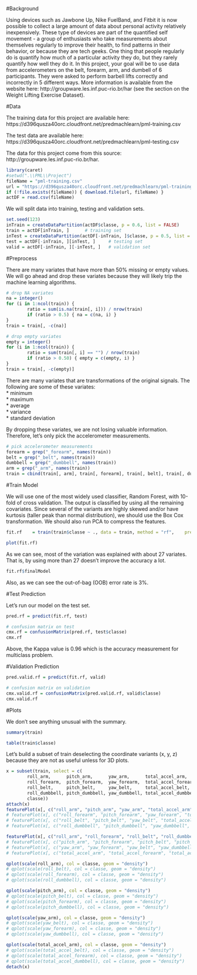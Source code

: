 #Background

Using devices such as Jawbone Up, Nike FuelBand, and Fitbit it is now possible to collect a large amount of data about personal activity relatively inexpensively. These type of devices are part of the quantified self movement - a group of enthusiasts who take measurements about themselves regularly to improve their health, to find patterns in their behavior, or because they are tech geeks. One thing that people regularly do is quantify how much of a particular activity they do, but they rarely quantify how well they do it. In this project, your goal will be to use data from accelerometers on the belt, forearm, arm, and dumbell of 6 participants. They were asked to perform barbell lifts correctly and incorrectly in 5 different ways. More information is available from the website here: http://groupware.les.inf.puc-rio.br/har (see the section on the Weight Lifting Exercise Dataset). 

#Data 

The training data for this project are available here: https://d396qusza40orc.cloudfront.net/predmachlearn/pml-training.csv

The test data are available here: https://d396qusza40orc.cloudfront.net/predmachlearn/pml-testing.csv

The data for this project come from this source: http://groupware.les.inf.puc-rio.br/har.

```r
library(caret)
#setwd(".\\PML\\Project")
fileName = "pml-training.csv"
url = "https://d396qusza40orc.cloudfront.net/predmachlearn/pml-training.csv"
if (!file.exists(fileName)) { download.file(url, fileName) }
actDF = read.csv(fileName)
```

We will split data into training, testing and validation sets.

```r
set.seed(123)
inTrain = createDataPartition(actDF$classe, p = 0.6, list = FALSE)
train = actDF[inTrain, ]      # training set
inTest = createDataPartition(actDF[-inTrain, ]$classe, p = 0.5, list = FALSE)
test = actDF[-inTrain, ][inTest, ]     # testing set
valid = actDF[-inTrain, ][-inTest, ]   # validation set
```

#Preprocess

There are many variates that have more than 50% missing or empty values. We will go ahead and drop these variates because they will likely trip the machine learning algorithms.

```r
# drop NA variates
na = integer()
for (i in 1:ncol(train)) {
        ratio = sum(is.na(train[, i])) / nrow(train) 
        if (ratio > 0.5) { na = c(na, i) }
}
train = train[, -c(na)]

# drop empty variates
empty = integer()
for (i in 1:ncol(train)) {
        ratio = sum(train[, i] == "") / nrow(train) 
        if (ratio > 0.50) { empty = c(empty, i) }
}
train = train[, -c(empty)]
```

There are many variates that are transformations of the original signals. The following are some of these variates:  
* minimum  
* maximum  
* average  
* variance  
* standard deviation  

By dropping these variates, we are not losing valuable information. Therefore, let's only pick the accelerometer measurements.

```r
# pick accelerometer measurements
forearm = grep("_forearm", names(train))
belt = grep("_belt", names(train))
dumbbell = grep("_dumbbell", names(train))
arm = grep("_arm", names(train))
train = cbind(train[, arm], train[, forearm], train[, belt], train[, dumbbell], classe = train[, "classe"])
```

#Train Model

We will use one of the most widely used classifier, Random Forest, with 10-fold of cross validation. The output is classified by using all the remaining covariates. Since several of the variants are highly skewed and/or have kurtosis (taller peak than normal distribution), we should use the Box Cox transformation. We should also run PCA to compress the features.

```r
fit.rf    = train(train$classe ~ ., data = train, method = "rf",    preProcess = c("pca", "BoxCox"), trControl = trainControl(method = "cv"))
```

```r
plot(fit.rf)
```

As we can see, most of the variation was explained with about 27 variates. That is, by using more than 27 doesn't improve the accuracy a lot. 

```r
fit.rf$finalModel
```

Also, as we can see the out-of-bag (OOB) error rate is 3%.

#Test Prediction

Let's run our model on the test set.

```r
pred.rf = predict(fit.rf, test)

# confusion matrix on test
cmx.rf = confusionMatrix(pred.rf, test$classe)
cmx.rf
```

Above, the Kappa value is 0.96 which is the accuracy measurement for multiclass problem.

#Validation Prediction

```r
pred.valid.rf = predict(fit.rf, valid)

# confusion matrix on validation
cmx.valid.rf = confusionMatrix(pred.valid.rf, valid$classe)
cmx.valid.rf
```

#Plots

We don't see anything unusual with the summary.

```r
summary(train)
```

```r
table(train$classe)
```

Let's build a subset of train deselecting the coordinate variants (x, y, z) because they are not as useful unless for 3D plots. 

```r
x = subset(train, select = c(
        roll_arm,      pitch_arm,      yaw_arm,      total_accel_arm,
        roll_forearm,  pitch_forearm,  yaw_forearm,  total_accel_forearm,
        roll_belt,     pitch_belt,     yaw_belt,     total_accel_belt,
        roll_dumbbell, pitch_dumbbell, yaw_dumbbell, total_accel_dumbbell,
        classe))
attach(x)
featurePlot(x[, c("roll_arm", "pitch_arm", "yaw_arm", "total_accel_arm" )], classe, plot = "pairs")
# featurePlot(x[, c("roll_forearm", "pitch_forearm", "yaw_forearm", "total_accel_forearm" )], classe, plot = "pairs")
# featurePlot(x[, c("roll_belt", "pitch_belt", "yaw_belt", "total_accel_belt" )], classe, plot = "pairs")
# featurePlot(x[, c("roll_dumbbell", "pitch_dumbbell", "yaw_dumbbell", "total_accel_dumbbell" )], classe, plot = "pairs")

featurePlot(x[, c("roll_arm", "roll_forearm", "roll_belt", "roll_dumbbell" )], classe, plot = "pairs")
# featurePlot(x[, c("pitch_arm", "pitch_forearm", "pitch_belt", "pitch_dumbbell" )], classe, plot = "pairs")
# featurePlot(x[, c("yaw_arm", "yaw_forearm", "yaw_belt", "yaw_dumbbell" )], classe, plot = "pairs")
# featurePlot(x[, c("total_accel_arm", "total_accel_forearm", "total_accel_belt", "total_accel_dumbbell" )], classe, plot = "pairs")

qplot(scale(roll_arm), col = classe, geom = "density")
# qplot(scale(roll_belt), col = classe, geom = "density")
# qplot(scale(roll_forearm), col = classe, geom = "density")
# qplot(scale(roll_dumbbell), col = classe, geom = "density")

qplot(scale(pitch_arm), col = classe, geom = "density")
# qplot(scale(pitch_belt), col = classe, geom = "density")
# qplot(scale(pitch_forearm), col = classe, geom = "density")
# qplot(scale(pitch_dumbbell), col = classe, geom = "density")

qplot(scale(yaw_arm), col = classe, geom = "density")
# qplot(scale(yaw_belt), col = classe, geom = "density")
# qplot(scale(yaw_forearm), col = classe, geom = "density")
# qplot(scale(yaw_dumbbell), col = classe, geom = "density")

qplot(scale(total_accel_arm), col = classe, geom = "density")
# qplot(scale(total_accel_belt), col = classe, geom = "density")
# qplot(scale(total_accel_forearm), col = classe, geom = "density")
# qplot(scale(total_accel_dumbbell), col = classe, geom = "density")
detach(x)
```